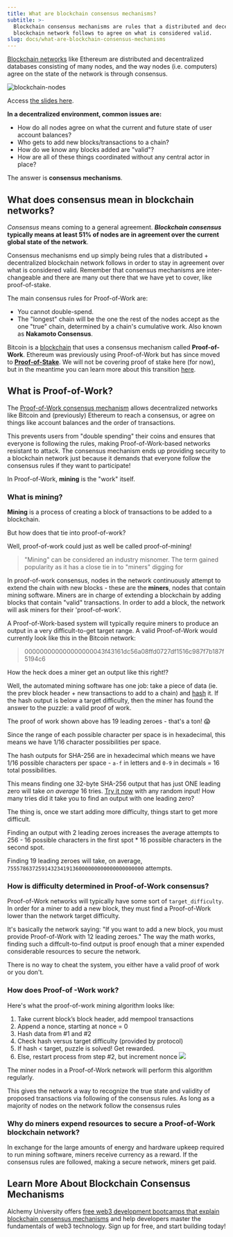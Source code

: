 ```yaml
---
title: What are blockchain consensus mechanisms?
subtitle: >-
  Blockchain consensus mechanisms are rules that a distributed and decentralized
  blockchain network follows to agree on what is considered valid.
slug: docs/what-are-blockchain-consensus-mechanisms
---
```



[Blockchain networks](/docs/what-are-blockchain-networks) like Ethereum are distributed and decentralized databases consisting of many nodes, and the way nodes (i.e. computers) agree on the state of the network is through consensus.

![blockchain-nodes](/images/O7jloYu.jpg)

Access [the slides here](https://docs.google.com/presentation/d/1HKZ1l_8XAuj4N_6MRFVn155tnigFKNkiZNWw9GujP_4/edit?usp=sharing).

**In a decentralized environment, common issues are:**

* How do all nodes agree on what the current and future state of user account balances?
* Who gets to add new blocks/transactions to a chain?
* How do we know any blocks added are "valid"?
* How are all of these things coordinated without any central actor in place?

The answer is **consensus mechanisms**.

## What does consensus mean in blockchain networks?

*Consensus* means coming to a general agreement. ***Blockchain consensus* typically means at least 51% of nodes are in agreement over the current global state of the network**.

Consensus mechanisms end up simply being rules that a distributed + decentralized blockchain network follows in order to stay in agreement over what is considered valid. Remember that consensus mechanisms are inter-changeable and there are many out there that we have yet to cover, like proof-of-stake.

The main consensus rules for Proof-of-Work are:

* You cannot double-spend.
* The "longest" chain will be the one the rest of the nodes accept as the one "true" chain, determined by a chain's cumulative work. Also known as **Nakamoto Consensus**.

Bitcoin is a [blockchain](/docs/what-is-a-blockchain) that uses a consensus mechanism called **Proof-of-Work**. Ethereum was previously using Proof-of-Work but has since moved to **[Proof-of-Stake](/docs/what-is-proof-of-stake)**. We will not be covering proof of stake here (for now), but in the meantime you can learn more about this transition [here](https://www.alchemy.com/overviews/ethereum-2-0-your-guide-for-2022#transitioning-to-proof-of-stake-2).

## What is Proof-of-Work?

The [Proof-of-Work consensus mechanism](/docs/proof-of-work) allows decentralized networks like Bitcoin and (previously) Ethereum to reach a consensus, or agree on things like account balances and the order of transactions.

This prevents users from "double spending" their coins and ensures that everyone is following the rules, making Proof-of-Work-based networks resistant to attack. The consensus mechanism ends up providing security to a blockchain network just because it demands that everyone follow the consensus rules if they want to participate!

In Proof-of-Work, **mining** is the "work" itself.

### What is mining?

**Mining** is a process of creating a block of transactions to be added to a blockchain.

But how does that tie into proof-of-work?

Well, proof-of-work could just as well be called proof-of-mining!

> "Mining" can be considered an industry misnomer. The term gained popularity as it has a close tie in to "miners" digging for

In proof-of-work consensus, nodes in the network continuously attempt to extend the chain with new blocks - these are the **miners**, nodes that contain mining software. Miners are in charge of extending a blockchain by adding blocks that contain "valid" transactions. In order to add a block, the network will ask miners for their 'proof-of-work'.

A Proof-of-Work-based system will typically require miners to produce an output in a very difficult-to-get target range. A valid Proof-of-Work would currently look like this in the Bitcoin network:

> 000000000000000000043f43161dc56a08ffd0727df1516c987f7b187f5194c6

How the heck does a miner get an output like this right!?

Well, the automated mining software has one job: take a piece of data (ie. the prev block header + new transactions to add to a chain) and [hash](https://emn178.github.io/online-tools/sha256.html) it. If the hash output is below a target difficulty, then the miner has found the answer to the puzzle: a valid proof of work.

The proof of work shown above has 19 leading zeroes - that's a ton! 😱

Since the range of each possible character per space is in hexadecimal, this means we have 1/16 character possibilities per space.

The hash outputs for SHA-256 are in hexadecimal which means we have 1/16 possible characters per space - `a-f` in letters and `0-9` in decimals = 16 total possibilities.

This means finding one 32-byte SHA-256 output that has just ONE leading zero will take *on average* 16 tries. [Try it now](https://emn178.github.io/online-tools/sha256.html) with any random input! How many tries did it take you to find an output with one leading zero?

The thing is, once we start adding more difficulty, things start to get more difficult.

Finding an output with 2 leading zeroes increases the average attempts to 256 - 16 possible characters in the first spot \* 16 possible characters in the second spot.

Finding 19 leading zeroes will take, on average, `75557863725914323419136000000000000000000000` attempts.

### How is difficulty determined in Proof-of-Work consensus?

Proof-of-Work networks will typically have some sort of `target_difficulty`. In order for a miner to add a new block, they must find a Proof-of-Work lower than the network target difficulty.

It's basically the network saying: "If you want to add a new block, you must provide Proof-of-Work with 12 leading zeroes." The way the math works, finding such a diffcult-to-find output is proof enough that a miner expended considerable resources to secure the network.

There is no way to cheat the system, you either have a valid proof of work or you don't.

### How does Proof-of -Work work?

Here's what the proof-of-work mining algorithm looks like:

1. Take current block’s block header, add mempool transactions
2. Append a nonce, starting at nonce = 0
3. Hash data from #1 and #2
4. Check hash versus target difficulty (provided by protocol)
5. If hash \< target, puzzle is solved! Get rewarded.
6. Else, restart process from step #2, but increment nonce ![](https://cdn.dribbble.com/users/1498581/screenshots/4127416/cryptocurrency_mining_mov.gif)

The miner nodes in a Proof-of-Work network will perform this algorithm regularly.

This gives the network a way to recognize the true state and validity of proposed transactions via following of the consensus rules. As long as a majority of nodes on the network follow the consensus rules

### Why do miners expend resources to secure a Proof-of-Work blockchain network?

In exchange for the large amounts of energy and hardware upkeep required to run mining software, miners receive currency as a reward. If the consensus rules are followed, making a secure network, miners get paid.

## Learn More About Blockchain Consensus Mechanisms

Alchemy University offers [free web3 development bootcamps that explain blockchain consensus mechanisms](https://university.alchemy.com/ethereum) and help developers master the fundamentals of web3 technology. Sign up for free, and start building today!
